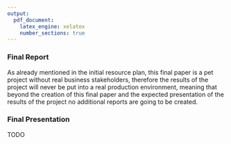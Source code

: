 ```yaml
---
output:
  pdf_document:
    latex_engine: xelatex
    number_sections: true
---
```


### Final Report

As already mentioned in the initial resource plan, this final paper is a pet project without real business stakeholders, therefore the results of the project will never be put into a real production environment, meaning that beyond the creation of this final paper and the expected presentation of the results of the project no additional reports are going to be created.


### Final Presentation

TODO

<!--
At the end of the project, the project leader and his or her team write up a final report. Depending on the deployment plan, this report may be only a summary of the project and its experiences (if they have not already been documented as an ongoing activity) or it may be a final and comprehensive presentation of the data mining result(s). This report includes all of the previous deliverables and summarizes and organizes the results. Also, there often will be a meeting at the conclusion of the project, where the results are verbally presented to the customer.
-->
